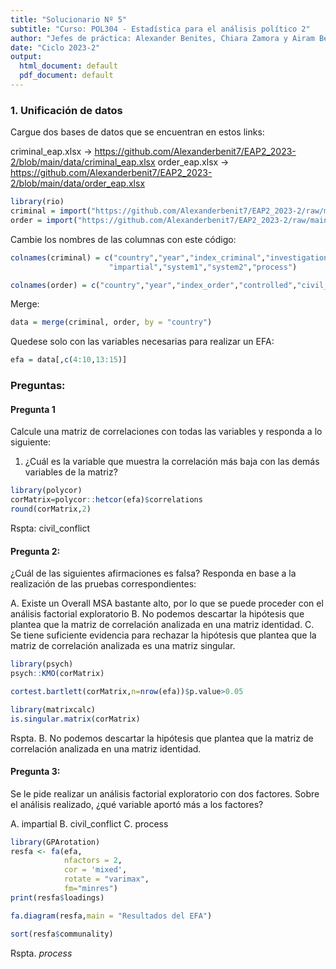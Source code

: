 ```yaml
---
title: "Solucionario Nº 5"
subtitle: "Curso: POL304 - Estadística para el análisis político 2"
author: "Jefes de práctica: Alexander Benites, Chiara Zamora y Airam Bello"
date: "Ciclo 2023-2"
output:
  html_document: default
  pdf_document: default
---
```


### 1. Unificación de datos

Cargue dos bases de datos que se encuentran en estos links:

criminal_eap.xlsx -> <https://github.com/Alexanderbenit7/EAP2_2023-2/blob/main/data/criminal_eap.xlsx>
order_eap.xlsx -> <https://github.com/Alexanderbenit7/EAP2_2023-2/blob/main/data/order_eap.xlsx>

```r
library(rio)
criminal = import("https://github.com/Alexanderbenit7/EAP2_2023-2/raw/main/data/criminal_eap.xlsx")
order = import("https://github.com/Alexanderbenit7/EAP2_2023-2/raw/main/data/order_eap.xlsx")
```

Cambie los nombres de las columnas con este código:

```r
colnames(criminal) = c("country","year","index_criminal","investigation","adjudication","correctional",
                      "impartial","system1","system2","process")

colnames(order) = c("country","year","index_order","controlled","civil_conflict","violence")
```

Merge:

```r
data = merge(criminal, order, by = "country")
```

Quedese solo con las variables necesarias para realizar un EFA:

```r
efa = data[,c(4:10,13:15)]
```

### Preguntas:

#### Pregunta 1

Calcule una matriz de correlaciones con todas las variables y responda a lo siguiente:

1. ¿Cuál es la variable que muestra la correlación más baja con las demás variables de la matriz?

```r
library(polycor)
corMatrix=polycor::hetcor(efa)$correlations
round(corMatrix,2)
```

Rspta: civil_conflict


#### Pregunta 2: 

¿Cuál de las siguientes afirmaciones es falsa? Responda en base a la realización de las pruebas correspondientes:

A. Existe un Overall MSA bastante alto, por lo que se puede proceder con el análisis factorial exploratorio
B. No podemos descartar la hipótesis que plantea que la matriz de correlación analizada en una matriz identidad.
C. Se tiene suficiente evidencia para rechazar la hipótesis que plantea que la matriz de correlación analizada es una matriz singular.

```r
library(psych)
psych::KMO(corMatrix) 
```

```r
cortest.bartlett(corMatrix,n=nrow(efa))$p.value>0.05
```

```r
library(matrixcalc)
is.singular.matrix(corMatrix)
```

Rspta. B. No podemos descartar la hipótesis que plantea que la matriz de correlación analizada en una matriz identidad.


#### Pregunta 3: 

Se le pide realizar un análisis factorial exploratorio con dos factores. Sobre el análisis realizado, ¿qué variable aportó más a los factores?

A. impartial
B. civil_conflict
C. process

```r
library(GPArotation)
resfa <- fa(efa,
            nfactors = 2,
            cor = 'mixed',
            rotate = "varimax",
            fm="minres")
print(resfa$loadings)
```
```r
fa.diagram(resfa,main = "Resultados del EFA")
```

```r
sort(resfa$communality)
```

Rspta. *process*
